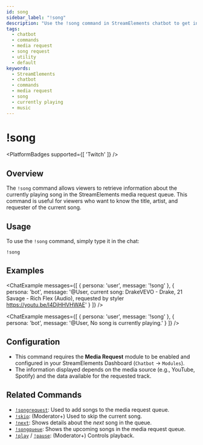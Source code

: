 ```yaml
---
id: song
sidebar_label: "!song"
description: "Use the !song command in StreamElements chatbot to get information about the currently playing song from the media request queue."
tags:
  - chatbot
  - commands
  - media request
  - song request
  - utility
  - default
keywords:
  - StreamElements
  - chatbot
  - commands
  - media request
  - song
  - currently playing
  - music
---
```



# !song

<PlatformBadges supported={[ 'Twitch' ]} />

## Overview

The `!song` command allows viewers to retrieve information about the currently playing song in the StreamElements media request queue. This command is useful for viewers who want to know the title, artist, and requester of the current song.

## Usage

To use the `!song` command, simply type it in the chat:

```streamelements
!song
```

## Examples

<ChatExample messages={[
  { persona: 'user', message: '!song' },
  { persona: 'bot', message: '@User, current song: DrakeVEVO - Drake, 21 Savage - Rich Flex (Audio), requested by styler https://youtu.be/I4DjHHVHWAE' }
]} />

<ChatExample messages={[
  { persona: 'user', message: '!song' },
  { persona: 'bot', message: '@User, No song is currently playing.' }
]} />

## Configuration

*   This command requires the **Media Request** module to be enabled and configured in your StreamElements Dashboard (`Chatbot` -> `Modules`).
*   The information displayed depends on the media source (e.g., YouTube, Spotify) and the data available for the requested track.

## Related Commands

*   [`!songrequest`](songrequest.mdx): Used to add songs to the media request queue.
*   [`!skip`](skip.mdx): (Moderator+) Used to skip the current song.
*   [`!next`](next.mdx): Shows details about the *next* song in the queue.
*   [`!songqueue`](songqueue.mdx): Shows the upcoming songs in the media request queue.
*   [`!play`](play.mdx) / [`!pause`](pause.mdx): (Moderator+) Controls playback.
